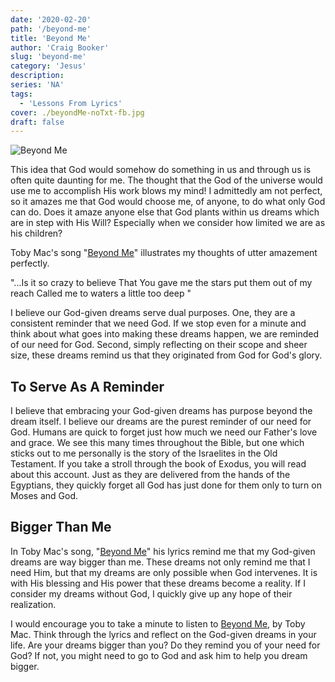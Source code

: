 ```yaml
---
date: '2020-02-20'
path: '/beyond-me'
title: 'Beyond Me'
author: 'Craig Booker'
slug: 'beyond-me'
category: 'Jesus'
description:
series: 'NA'
tags:
  - 'Lessons From Lyrics'
cover: ./beyondMe-noTxt-fb.jpg
draft: false
---
```


![Beyond Me](./beyondMe-bnr.jpg)

This idea that God would somehow do something in us and through us is often quite daunting for me. The thought that the God of the universe would use me to accomplish His work blows my mind! I admittedly am not perfect, so it amazes me that God would choose me, of anyone, to do what only God can do. Does it amaze anyone else that God plants within us dreams which are in step with His Will? Especially when we consider how limited we are as his children?

Toby Mac's song "[Beyond Me](https://genius.com/Tobymac-beyond-me-lyrics)" illustrates my thoughts of utter amazement perfectly.

"...Is it so crazy to believe
That You gave me the stars put them out of my reach
Called me to waters a little too deep "

I believe our God-given dreams serve dual purposes. One, they are a consistent reminder that we need God. If we stop even for a minute and think about what goes into making these dreams happen, we are reminded of our need for God. Second, simply reflecting on their scope and sheer size, these dreams remind us that they originated from God for God's glory.

## To Serve As A Reminder

I believe that embracing your God-given dreams has purpose beyond the dream itself. I believe our dreams are the purest reminder of our need for God. Humans are quick to forget just how much we need our Father's love and grace. We see this many times throughout the Bible, but one which sticks out to me personally is the story of the Israelites in the Old Testament. If you take a stroll through the book of Exodus, you will read about this account. Just as they are delivered from the hands of the Egyptians, they quickly forget all God has just done for them only to turn on Moses and God.

## Bigger Than Me

In Toby Mac's song, "[Beyond Me](https://genius.com/Tobymac-beyond-me-lyrics)" his lyrics remind me that my God-given dreams are way bigger than me. These dreams not only remind me that I need Him, but that my dreams are only possible when God intervenes. It is with His blessing and His power that these dreams become a reality. If I consider my dreams without God, I quickly give up any hope of their realization.

I would encourage you to take a minute to listen to [Beyond Me](https://genius.com/Tobymac-beyond-me-lyrics), by Toby Mac. Think through the lyrics and reflect on the God-given dreams in your life. Are your dreams bigger than you? Do they remind you of your need for God? If not, you might need to go to God and ask him to help you dream bigger.
